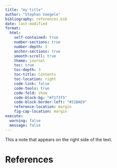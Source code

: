 ---
title: "my title"
author: "Stephan Voegele"
bibliography: references.bib
date: last-modified
format:
  html:
    self-contained: true
    number-sections: true
    number-depth: 3
    anchor-sections: true
    smooth-scroll: true
    theme: journal
    toc: true
    toc-depth: 3
    toc-title: Contents
    toc-location: right
    code-link: false
    code-tools: true
    code-fold: show
    code-block-bg: "#f1f3f5"
    code-block-border-left: "#31BAE9"
    reference-location: margin
    fig-cap-location: margin
execute:
  warning: false
  message: false
---


::: column-margin
This a note that appears on the right side of the text.
:::  


# References {.unnumbered}

::: {#refs}
:::
